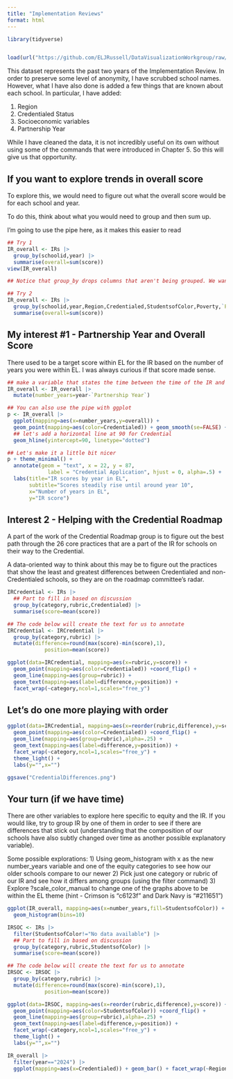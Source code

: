 ```yaml
---
title: "Implementation Reviews"
format: html
---
```


```r
library(tidyverse)


load(url("https://github.com/ELJRussell/DataVisualizationWorkgroup/raw/main/data/SY22_23andSY23_24IRs.RData"))
```

This dataset represents the past two years of the Implementation Review. In order to preserve some level of anonymity, I have scrubbed school names. However, what I have also done is added a few things that are known about each school. In particular, I have added:

1. Region
2. Credentialed Status
3. Socioeconomic variables
4. Partnership Year

While I have cleaned the data, it is not incredibly useful on its own without using some of the commands that were introduced in Chapter 5. So this will give us that opportunity.

## If you want to explore trends in overall score
To explore this, we would need to figure out what the overall score would be for each school and year.

To do this, think about what you would need to group and then sum up.

I'm going to use the pipe here, as it makes this easier to read
```r
## Try 1
IR_overall <- IRs |> 
  group_by(schoolid,year) |> 
  summarise(overall=sum(score))
view(IR_overall)

## Notice that group_by drops columns that aren't being grouped. We want those equity variables in, so we should keep them in the grouping
```

```r
## Try 2
IR_overall <- IRs |> 
  group_by(schoolid,year,Region,Credentialed,StudentsofColor,Poverty,`Partnership Year`) |> 
  summarise(overall=sum(score))
```

## My interest #1 - Partnership Year and Overall Score
There used to be a target score within EL for the IR based on the number of years you were within EL. I was always curious if that score made sense.

```r
## make a variable that states the time between the time of the IR and the time of the Partnership's first year
IR_overall <- IR_overall |> 
  mutate(number_years=year-`Partnership Year`)

## You can also use the pipe with ggplot
p <- IR_overall |> 
  ggplot(mapping=aes(x=number_years,y=overall)) + 
  geom_point(mapping=aes(color=Credentialed)) + geom_smooth(se=FALSE) +
  ## let's add a horizontal line at 90 for Credential
  geom_hline(yintercept=90, linetype="dotted")
```

```r
## Let's make it a little bit nicer
p + theme_minimal() +
  annotate(geom = "text", x = 22, y = 87,
             label = "Credential Application", hjust = 0, alpha=.5) +
  labs(title="IR scores by year in EL",
       subtitle="Scores steadily rise until around year 10",
       x="Number of years in EL",
       y="IR score")
```

## Interest 2 - Helping with the Credential Roadmap
A part of the work of the Credential Roadmap group is to figure out the best path through the 26 core practices that are a part of the IR for schools on their way to the Credential.

A data-oriented way to think about this may be to figure out the practices that show the least and greatest differences between Credentialed and non-Credentialed schools, so they are on the roadmap committee's radar.
```r
IRCredential <- IRs |> 
  ## Part to fill in based on discussion
  group_by(category,rubric,Credentialed) |> 
  summarise(score=mean(score))

## The code below will create the text for us to annotate
IRCredential <- IRCredential |> 
  group_by(category,rubric) |> 
  mutate(difference=round(max(score)-min(score),1),
            position=mean(score))
```

```r
ggplot(data=IRCredential, mapping=aes(x=rubric,y=score)) +
  geom_point(mapping=aes(color=Credentialed)) +coord_flip() +
  geom_line(mapping=aes(group=rubric)) +
  geom_text(mapping=aes(label=difference,y=position)) +
  facet_wrap(~category,ncol=1,scales="free_y")
```

## Let's do one more playing with order
```r
ggplot(data=IRCredential, mapping=aes(x=reorder(rubric,difference),y=score)) +
  geom_point(mapping=aes(color=Credentialed)) +coord_flip() +
  geom_line(mapping=aes(group=rubric),alpha=.25) +
  geom_text(mapping=aes(label=difference,y=position)) +
  facet_wrap(~category,ncol=1,scales="free_y") +
  theme_light() +
  labs(y="",x="")
```

```r
ggsave("CredentialDifferences.png")
```

## Your turn (if we have time)
There are other variables to explore here specific to equity and the IR. If you would like, try to group IR by one of them in order to see if there are differences that stick out (understanding that the composition of our schools have also subtly changed over time as another possible explanatory variable).

Some possible explorations:
1) Using geom_histogram with x as the new number_years variable and one of the equity categories to see how our older schools compare to our newer
2) Pick just one category or rubric of our IR and see how it differs among groups (using the filter command)
3) Explore ?scale_color_manual to change one of the graphs above to be within the EL theme (hint - Crimson is "c6123f" and Dark Navy is "#211651")

```r
ggplot(IR_overall, mapping=aes(x=number_years,fill=StudentsofColor)) +
  geom_histogram(bins=10)
```


```r
IRSOC <- IRs |> 
  filter(StudentsofColor!="No data available") |> 
  ## Part to fill in based on discussion
  group_by(category,rubric,StudentsofColor) |> 
  summarise(score=mean(score))

## The code below will create the text for us to annotate
IRSOC <- IRSOC |> 
  group_by(category,rubric) |> 
  mutate(difference=round(max(score)-min(score),1),
            position=mean(score))

ggplot(data=IRSOC, mapping=aes(x=reorder(rubric,difference),y=score)) +
  geom_point(mapping=aes(color=StudentsofColor)) +coord_flip() +
  geom_line(mapping=aes(group=rubric),alpha=.25) +
  geom_text(mapping=aes(label=difference,y=position)) +
  facet_wrap(~category,ncol=1,scales="free_y") +
  theme_light() +
  labs(y="",x="")
```

```r
IR_overall |> 
  filter(year=="2024") |> 
  ggplot(mapping=aes(x=Credentialed)) + geom_bar() + facet_wrap(~Region,ncol=2)

```
